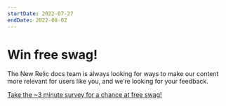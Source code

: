 ```yaml
---
startDate: 2022-07-27
endDate: 2022-08-02
---
```


# Win free swag!

The New Relic docs team is always looking for ways to make our content more relevant for users like you, and we’re looking for your feedback.

[Take the ~3 minute survey for a chance at free swag!](https://newrelic.co1.qualtrics.com/jfe/form/SV_cOVPV0r31G6Wunc?source=banner)